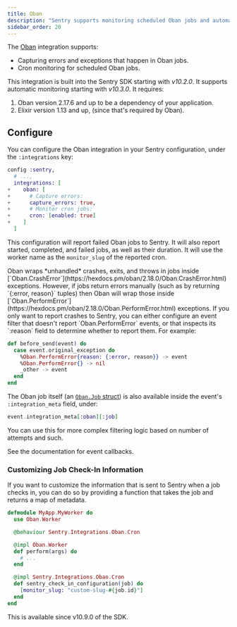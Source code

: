 ```yaml
---
title: Oban
description: "Sentry supports monitoring scheduled Oban jobs and automatically capturing exceptions."
sidebar_order: 20
---
```


The [Oban](https://getoban.pro) integration supports:

  * Capturing errors and exceptions that happen in Oban jobs.
  * Cron monitoring for scheduled Oban jobs.

This integration is built into the Sentry SDK starting with *v10.2.0*. It supports automatic monitoring starting with *v10.3.0*. It requires:

  1. Oban version 2.17.6 and up to be a dependency of your application.
  1. Elixir version 1.13 and up, (since that's required by Oban).

## Configure

You can configure the Oban integration in your Sentry configuration, under the `:integrations` key:

```elixir {filename:config/config.exs} {diff}
config :sentry,
  # ...,
  integrations: [
+    oban: [
+      # Capture errors:
+      capture_errors: true,
+      # Monitor cron jobs:
+      cron: [enabled: true]
+    ]
  ]
```

This configuration will report failed Oban jobs to Sentry. It will also report started, completed, and failed jobs, as well as their duration. It will use the worker name as the `monitor_slug` of the reported cron.

<Alert title="Perform Errors">
Oban wraps *unhandled* crashes, exits, and throws in jobs inside [`Oban.CrashError`](https://hexdocs.pm/oban/2.18.0/Oban.CrashError.html) exceptions. However, if jobs return errors manually (such as by returning `{:error, reason}` tuples) then Oban will wrap those inside [`Oban.PerformError`](https://hexdocs.pm/oban/2.18.0/Oban.PerformError.html) exceptions. If you only want to report crashes to Sentry, you can either configure an event filter that doesn't report `Oban.PerformError` events, or that inspects its `:reason` field to determine whether to report them. For example:

```elixir
def before_send(event) do
  case event.original_exception do
    %Oban.PerformError{reason: {:error, reason}} -> event
    %Oban.PerformError{} -> nil
    _other -> event
  end
end
```

The Oban job itself (an [`Oban.Job` struct](https://hexdocs.pm/oban/Oban.Job.html)) is also available inside the event's `:integration_meta` field, under:

```elixir
event.integration_meta[:oban][:job]
```

You can use this for more complex filtering logic based on number of attempts and such.

See <Link to="/platforms/elixir/configuration/filtering">the documentation for event callbacks</Link>.
</Alert>

### Customizing Job Check-In Information

If you want to customize the information that is sent to Sentry when a job checks in, you can do so by providing a function that takes the job and returns a map of metadata.

```elixir {filename:lib/my_app/my_worker.ex}
defmodule MyApp.MyWorker do
  use Oban.Worker

  @behaviour Sentry.Integrations.Oban.Cron

  @impl Oban.Worker
  def perform(args) do
    # ...
  end

  @impl Sentry.Integrations.Oban.Cron
  def sentry_check_in_configuration(job) do
    [monitor_slug: "custom-slug-#{job.id}"]
  end
end
```

This is available since v10.9.0 of the SDK.
